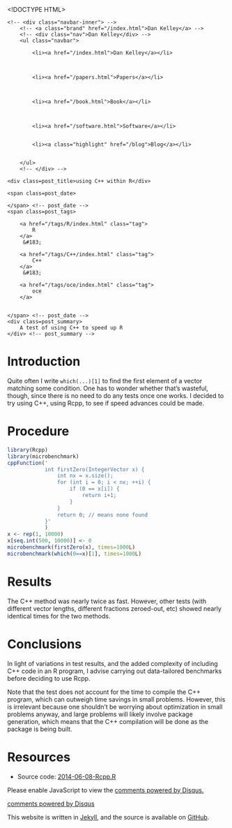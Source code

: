 <!DOCTYPE HTML>
<html>
<head>
<link rel='stylesheet' type='text/css' href='/css/syntax.css' />
<link rel='stylesheet' type='text/css' href='/css/style.css' />
<meta charset="UTF-8">
<title>using C++ within R</title>
</head>

<body>
<div class="navbar">
    <!-- <div class="navbar-inner"> -->
        <!-- <a class="brand" href="/index.html">Dan Kelley</a> -->
        <!-- <div class="nav">Dan Kelley</div> -->
        <ul class="navbar">
            
            <li><a href="/index.html">Dan Kelley</a></li>
            

            
            <li><a href="/papers.html">Papers</a></li>
            

            
            <li><a href="/book.html">Book</a></li>
            

            
            <li><a href="/software.html">Software</a></li>
            
            
            <li><a class="highlight" href="/blog">Blog</a></li>
            

        </ul>
        <!-- </div> -->
</div>

<div id="content">
    




<!-- <div class="span8"> -->

<div class=topnav>

<!-- | <a href='/blog'>Home</a> | -->

</div> <!-- topnav -->


<div class="page-header">

    <div class=post_title>using C++ within R</div>
<!-- </div> --> <!-- span8 -->

<!-- <div class="span4"> -->

<div class=slug>
    <span class=post_date>
        
    </span> <!-- post_date -->
    <span class=post_tags>
        
        <a href="/tags/R/index.html" class="tag">
            R
        </a>
         &#183; 
        
        <a href="/tags/C++/index.html" class="tag">
            C++
        </a>
         &#183; 
        
        <a href="/tags/oce/index.html" class="tag">
            oce
        </a>
        
        
    </span> <!-- post_date -->
    <div class=post_summary>
        A test of using C++ to speed up R
    </div> <!-- post_summary -->
</div> <!-- slug ->

<!-- </div> -->
<!-- span4 -->
</div> <!-- page-header -->



# Introduction

Quite often I write ``which(...)[1]`` to find the first element of a vector matching some condition.  One has to wonder whether that's wasteful, though, since there is no need to do any tests once one works.  I decided to try using C++, using Rcpp, to see if speed advances could be made.

# Procedure

```r
library(Rcpp)
library(microbenchmark)
cppFunction('
            int firstZero(IntegerVector x) {
                int nx = x.size();
                for (int i = 0; i < nx; ++i) {
                    if (0 == x[i]) {
                        return i+1;
                    }
                }
                return 0; // means none found
            }'
            )
x <- rep(1, 10000)
x[seq.int(500, 10000)] <- 0
microbenchmark(firstZero(x), times=1000L)
microbenchmark(which(0==x)[1], times=1000L)
```

# Results

The C++ method was nearly twice as fast.  However, other tests (with different
vector lengths, different fractions zeroed-out, etc) showed nearly identical
times for the two methods.

# Conclusions

In light of variations in test results, and the added complexity of including
C++ code in an R program, I advise carrying out data-tailored benchmarks before
deciding to use Rcpp.  

Note that the test does not account for the time to compile the C++ program,
which can outweigh time savings in small problems.  However, this is irrelevant
because one shouldn't be worrying about optimization in small problems anyway,
and large problems will likely involve package generation, which means that the
C++ compilation will be done as the package is being built.


# Resources

* Source code: [2014-06-08-Rcpp.R](/assets/2014-06-08-Rcpp.R)


<div id="disqus_thread"></div>
<script type="text/javascript">
/* * * CONFIGURATION VARIABLES: EDIT BEFORE PASTING INTO YOUR WEBPAGE * * */
var disqus_shortname = 'dankelleydalhousie'; // required: replace example with your forum shortname

/* * * DON'T EDIT BELOW THIS LINE * * */
(function() {
 var dsq = document.createElement('script'); dsq.type = 'text/javascript'; dsq.async = true;
 dsq.src = '//' + disqus_shortname + '.disqus.com/embed.js';
 (document.getElementsByTagName('head')[0] || document.getElementsByTagName('body')[0]).appendChild(dsq);
 })();
</script>
<noscript>Please enable JavaScript to view the <a href="http://disqus.com/?ref_noscript">comments powered by Disqus.</a></noscript>
<a href="http://disqus.com" class="dsq-brlink">comments powered by <span class="logo-disqus">Disqus</span></a>


</div>

<p class="footnote">This website is written in <a
href="http://jekyllrb.com">Jekyll</a>, and the source is available on <a
href="https://github.com/dankelley/dankelley.github.io">GitHub</a>.</p>

</body>
</html>

